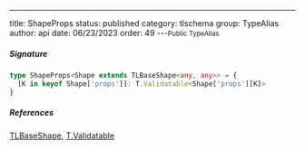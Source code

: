 ---
title: ShapeProps
status: published
category: tlschema
group: TypeAlias
author: api
date: 06/23/2023
order: 49
---<Small>Public TypeAlias</Small>




##### Signature


```ts
type ShapeProps<Shape extends TLBaseShape<any, any>> = {
  [K in keyof Shape['props']]: T.Validatable<Shape['props'][K]>
}
```

##### References

[TLBaseShape](/gen/tlschema/TLBaseShape-interface), [T.Validatable](/gen/validate/Validatable-type)

